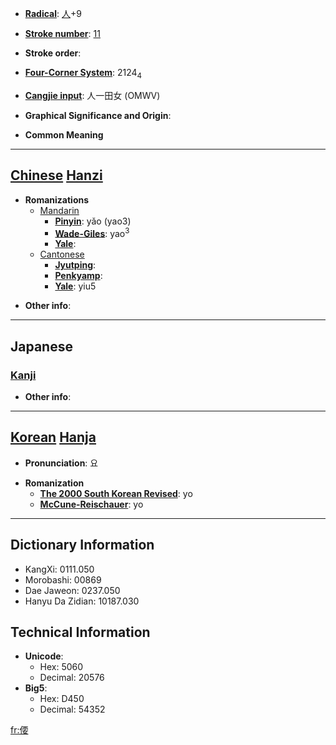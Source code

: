 * '''[[Wiktionary:Chinese radical index| Radical]]''': [[Wiktionary:Chinese radical index 人|人]]+9

* '''[[Wiktionary:Chinese total strokes index|Stroke number]]''': [[Wiktionary:Chinese total strokes index 11|11]]

* '''Stroke order''': 

* '''[[Wiktionary:Chinese four corner index|Four-Corner System]]''': 2124<sub>4</sub>

* '''[[Wiktionary:Chinese Cangjie index|Cangjie input]]''': 人一田女 (OMWV)

* '''Graphical Significance and Origin''': 

* '''Common Meaning'''

----

== [[Chinese]] [[Hanzi]] ==

* '''Romanizations'''
** [[Mandarin]]
*** '''[[Pinyin]]''': yǎo (yao3)
*** '''[[Wade-Giles]]''': yao<sup>3</sup>
*** '''[[Yale]]''': 
**[[Cantonese]]
***'''[[Jyutping]]''':
***'''[[Penkyamp]]''': 
***'''[[Yale]]''': yiu5

* '''Other info''': 

----

==Japanese==
===[[Kanji]]===
{{kanji|on readings=[[よう]] (yō)|kun readings=[[しなやか]] (shinayaka), [[たおやか]] (taoyaka)}}

* '''Other info''':  

----

== [[Korean]] [[Hanja]] ==

* '''Pronunciation''': 요

* '''Romanization'''
** '''[[The 2000 South Korean Revised Romanization|The 2000 South Korean Revised]]''': yo
** '''[[McCune-Reischauer]]''': yo

----

== Dictionary Information ==

* KangXi: 0111.050
* Morobashi: 00869
* Dae Jaweon: 0237.050
* Hanyu Da Zidian: 10187.030

== Technical Information ==

* '''Unicode''':
** Hex: 5060
** Decimal: 20576
* '''Big5''':
** Hex: D450
** Decimal: 54352

[[fr:偠]]